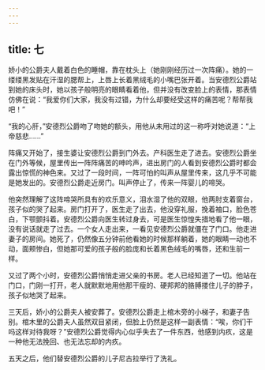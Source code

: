 ```yaml
---
---
---
```

title: 七
---



娇小的公爵夫人戴着白色的睡帽，靠在枕头上（她刚刚经历过一次阵痛）。她的一缕缕黑发贴在汗湿的腮帮上，上唇上长着黑绒毛的小嘴巴张开着。当安德烈公爵站到她的床头时，她以孩子般明亮的眼睛看着他，但并没有改变脸上的表情，那表情仿佛在说：“我爱你们大家，我没有过错，为什么却要经受这样的痛苦呢？帮帮我吧！”

“我的心肝，”安德烈公爵吻了吻她的额头，用他从未用过的这一称呼对她说道：“上帝慈悲……”

阵痛又开始了，接生婆让安德烈公爵到门外去。产科医生走了进去。安德烈公爵坐在门外等候，屋里传出一阵阵痛苦的呻吟声，进出房门的人看到安德烈公爵时都会露出惊慌的神色来。又过了一段时间，一阵可怕的叫声从屋里传来，这几乎不可能是她发出的。安德烈公爵走近房门。叫声停止了，传来一阵婴儿的啼哭。

他突然理解了这阵啼哭所具有的欢乐意义，泪水湿了他的双眼，他两肘支着窗台，孩子似的哭了起来。房门打开了，医生走了出去，他没穿礼服，挽着袖口，脸色苍白，下颚颤抖着。安德烈公爵向医生转过身去，可是医生惊惶失措地看了他一眼，没有说话就走了过去。一个女人走出来，一看见安德烈公爵就僵在了门口。他走进妻子的房间。她死了，仍然像五分钟前他看她的时候那样躺着，她的眼睛一动也不动，面颊惨白，但她那可爱的孩子般的脸庞和长着黑色绒毛的嘴唇，还和生前一样。

又过了两个小时，安德烈公爵悄悄走进父亲的书房。老人已经知道了一切。他站在门口，门刚一打开，老人就默默地用他那干瘦的、硬邦邦的胳膊搂住儿子的脖子，孩子似地哭了起来。

三天后，娇小的公爵夫人被安葬了。安德烈公爵走上棺木旁的小梯子，和妻子告别。棺木里的公爵夫人虽然双目紧闭，但脸上仍然是这样一副表情：“唉，你们干吗这样对待我呀？”安德烈公爵觉得内心似乎失去了一件东西，他感到内疚，这是一种他无法挽回、也无法忘却的内疚。

五天之后，他们替安德烈公爵的儿子尼古拉举行了洗礼。